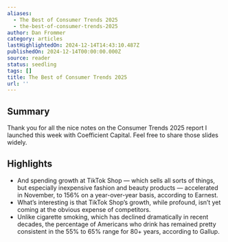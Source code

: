 ```yaml
---
aliases:
  - The Best of Consumer Trends 2025
  - the-best-of-consumer-trends-2025
author: Dan Frommer
category: articles
lastHighlightedOn: 2024-12-14T14:43:10.487Z
publishedOn: 2024-12-14T00:00:00.000Z
source: reader
status: seedling
tags: []
title: The Best of Consumer Trends 2025
url: ''
---
```

## Summary

Thank you for all the nice notes on the Consumer Trends 2025 report I launched this week with Coefficient Capital. Feel free to share those slides widely.

## Highlights

- And spending growth at TikTok Shop — which sells all sorts of things, but especially inexpensive fashion and beauty products — accelerated in November, to 156% on a year-over-year basis, according to Earnest.
- What’s interesting is that TikTok Shop’s growth, while profound, isn’t yet coming at the obvious expense of competitors.
- Unlike cigarette smoking, which has declined dramatically in recent decades, the percentage of Americans who drink has remained pretty consistent in the 55% to 65% range for 80+ years, according to Gallup.
